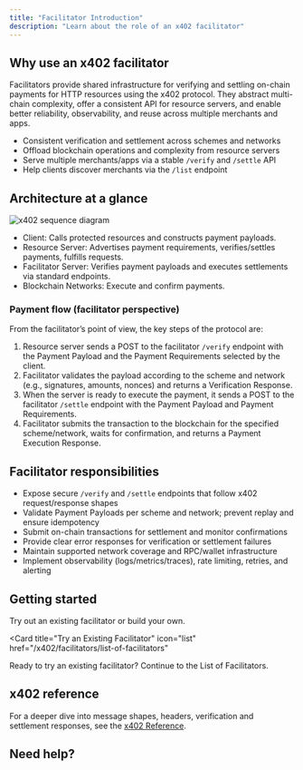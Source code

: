 ```yaml
---
title: "Facilitator Introduction"
description: "Learn about the role of an x402 facilitator"
---
```



## Why use an x402 facilitator

Facilitators provide shared infrastructure for verifying and settling on-chain payments for HTTP resources using the x402 protocol. They abstract multi-chain complexity, offer a consistent API for resource servers, and enable better reliability, observability, and reuse across multiple merchants and apps.

- Consistent verification and settlement across schemes and networks
- Offload blockchain operations and complexity from resource servers
- Serve multiple merchants/apps via a stable `/verify` and `/settle` API
- Help clients discover merchants via the `/list` endpoint

## Architecture at a glance

![x402 sequence diagram](/images/x402-sequence-diagram.svg)

- Client: Calls protected resources and constructs payment payloads.
- Resource Server: Advertises payment requirements, verifies/settles payments, fulfills requests.
- Facilitator Server: Verifies payment payloads and executes settlements via standard endpoints.
- Blockchain Networks: Execute and confirm payments.

### Payment flow (facilitator perspective)

From the facilitator’s point of view, the key steps of the protocol are:

1. Resource server sends a POST to the facilitator `/verify` endpoint with the Payment Payload and the Payment Requirements selected by the client.
2. Facilitator validates the payload according to the scheme and network (e.g., signatures, amounts, nonces) and returns a Verification Response.
3. When the server is ready to execute the payment, it sends a POST to the facilitator `/settle` endpoint with the Payment Payload and Payment Requirements.
4. Facilitator submits the transaction to the blockchain for the specified scheme/network, waits for confirmation, and returns a Payment Execution Response.

## Facilitator responsibilities

- Expose secure `/verify` and `/settle` endpoints that follow x402 request/response shapes
- Validate Payment Payloads per scheme and network; prevent replay and ensure idempotency
- Submit on-chain transactions for settlement and monitor confirmations
- Provide clear error responses for verification or settlement failures
- Maintain supported network coverage and RPC/wallet infrastructure
- Implement observability (logs/metrics/traces), rate limiting, retries, and alerting

## Getting started

Try out an existing facilitator or build your own.

<Card
  title="Try an Existing Facilitator"
  icon="list"
  href="/x402/facilitators/list-of-facilitators"
>
  Ready to try an existing facilitator? Continue to the List of Facilitators.
</Card>

## x402 reference

For a deeper dive into message shapes, headers, verification and settlement responses, see the <a href="/x402/reference">x402 Reference</a>.

## Need help?

<DiscordHelpCard />
